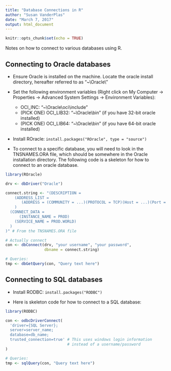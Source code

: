 ```yaml
---
title: "Database Connections in R"
author: "Susan VanderPlas"
date: "March 7, 2017"
output: html_document
---
```


```r
knitr::opts_chunk$set(echo = TRUE)
```
Notes on how to connect to various databases using R. 

## Connecting to Oracle databases
* Ensure Oracle is installed on the machine. Locate the oracle install directory, hereafter referred to as "~\\Oracle\\"

* Set the following environment variables (Right click on My Computer -> Properties -> Advanced System Settings -> Environment Variables):
    * OCI_INC: "~\\Oracle\\oci\\include"
    * (PICK ONE) OCI_LIB32: "~\\Oracle\\bin" (if you have 32-bit oracle installed)
    * (PICK ONE) OCI_LIB64: "~\\Oracle\\bin" (if you have 64-bit oracle installed)
    
* Install ROracle: `install.packages("ROracle", type = "source")`

* To connect to a specific database, you will need to look in the TNSNAMES.ORA file, which should be somewhere in the Oracle installation directory. The following code is a skeleton for how to connect to an oracle database. 

```r

library(ROracle)

drv <- dbDriver("Oracle")

connect.string <- "(DESCRIPTION =
    (ADDRESS_LIST =
       (ADDRESS = (COMMUNITY = ...)(PROTOCOL = TCP)(Host = ...)(Port = ...))
    )
  (CONNECT_DATA =
      (INSTANCE_NAME = PROD)
    (SERVICE_NAME = PROD.WORLD)
  )
)" # From the TNSNAMES.ORA file

# Actually connect
con <- dbConnect(drv, "your username", "your password",
                 dbname = connect.string)

# Queries:
tmp <- dbGetQuery(con, "Query text here")
```

## Connecting to SQL databases
* Install RODBC: `install.packages("RODBC")`

* Here is skeleton code for how to connect to a SQL database:

```r
library(RODBC)

con <- odbcDriverConnect(
  'driver={SQL Server};
  server=server_name;
  database=db_name;
  trusted_connection=true' # This uses windows login information 
                           # instead of a username/password
) 

# Queries:
tmp <- sqlQuery(con, "Query text here")
```
